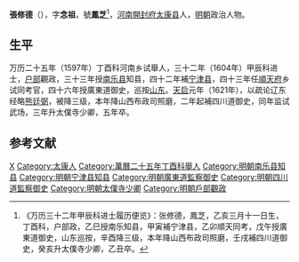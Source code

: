 {{Otheruses|other=名为张念祖的其他人物|张念祖}}

'''張修德'''（{{bd|？||1625年|catIdx=}}），字'''念祖'''，號'''鳳芝'''<ref>《万历三十二年甲辰科进士履历便览》：张修德，鳳芝，乙亥三月十一日生，丁酉科，户部政，乙巳授南乐知县，甲寅補宁津县，乙卯順天同考，戊午授廣東道御史，山东巡按，辛酉降三级，本年降山西布政司照磨，壬戌補四川道御史，癸亥升太僕寺少卿，乙丑卒。</ref>，[[河南|河南]][[開封府|開封府]][[太康县|太康县]]人，[[明朝|明朝]]政治人物。

== 生平 ==
万历二十五年（1597年）丁酉科河南乡试舉人，三十二年（1604年）甲辰科进士，[[户部|户部]]觀政，三十三年授[[南乐县|南乐县]]知县，四十二年補[[宁津县|宁津县]]，四十三年任[[順天府|順天府]]乡试同考官，四十六年授廣東道御史，巡按[[山东|山东]]。[[天启|天启]]元年（1621年），以疏论辽东经略[[熊廷弼|熊廷弼]]，被降三级，本年降山西布政司照磨，二年起補四川道御史，同年监试武场，三年升太僕寺少卿，五年卒。

==参考文献==
{{reflist}}

{{萬曆三十二年甲辰科殿試金榜}}

{{Authority control}}

{{DEFAULTSORT:}}
[[Category:张姓|X]]
[[Category:太康人|Category:太康人]]
[[Category:萬曆二十五年丁酉科舉人|Category:萬曆二十五年丁酉科舉人]]
[[Category:明朝南乐县知县|Category:明朝南乐县知县]]
[[Category:明朝宁津县知县|Category:明朝宁津县知县]]
[[Category:明朝廣東道監察御史|Category:明朝廣東道監察御史]]
[[Category:明朝四川道監察御史|Category:明朝四川道監察御史]]
[[Category:明朝太僕寺少卿|Category:明朝太僕寺少卿]]
[[Category:明朝戶部觀政|Category:明朝戶部觀政]]